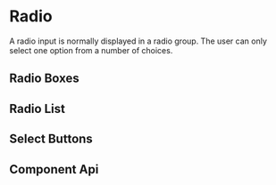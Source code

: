 
# Radio

A radio input is normally displayed in a radio group. The user can only select one option from a number of choices.

<Canvas>
  <Story id="Components-form-radio--radio-group" />
</Canvas>

## Radio Boxes

<Canvas>
  <Story id="Components-form-radio--radio-boxes" />
</Canvas>

## Radio List

<Canvas>
  <Story id="Components-form-radio--radio-list" />
</Canvas>

## Select Buttons

<Canvas>
  <Story id="Components-form-radio--select-button" />
</Canvas>

## Component Api

<Description markdown={radioGroup} />
<Description markdown={readme} />

<br />


<Description markdown={testing} />


<Description markdown={github} />
